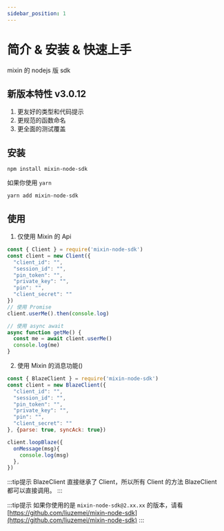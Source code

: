 ```yaml
---
sidebar_position: 1
---
```



# 简介 & 安装 & 快速上手
mixin 的 nodejs 版 sdk

## 新版本特性 v3.0.12
1. 更友好的类型和代码提示
2. 更规范的函数命名
3. 更全面的测试覆盖

## 安装
```shell
npm install mixin-node-sdk
```
如果你使用 `yarn`
```shell
yarn add mixin-node-sdk
```

## 使用
1. 仅使用 Mixin 的 Api
```js
const { Client } = require('mixin-node-sdk')
const client = new Client({
  "client_id": "",
  "session_id": "",
  "pin_token": "",
  "private_key": "",
  "pin": "",
  "client_secret": ""
})
// 使用 Promise
client.userMe().then(console.log)

// 使用 async await
async function getMe() {
  const me = await client.userMe()
  console.log(me)
}
```

2. 使用 Mixin 的消息功能()
```js
const { BlazeClient } = require('mixin-node-sdk')
const client = new BlazeClient({
  "client_id": "",
  "session_id": "",
  "pin_token": "",
  "private_key": "",
  "pin": "",
  "client_secret": ""
}, {parse: true, syncAck: true})

client.loopBlaze({
  onMessage(msg){
    console.log(msg)
  },
})


```
:::tip提示
BlazeClient 直接继承了 Client，所以所有 Client 的方法 BlazeClient 都可以直接调用。
:::



:::tip提示
如果你使用的是 `mixin-node-sdk@2.xx.xx` 的版本，请看 [https://github.com/liuzemei/mixin-node-sdk](https://github.com/liuzemei/mixin-node-sdk)
:::

